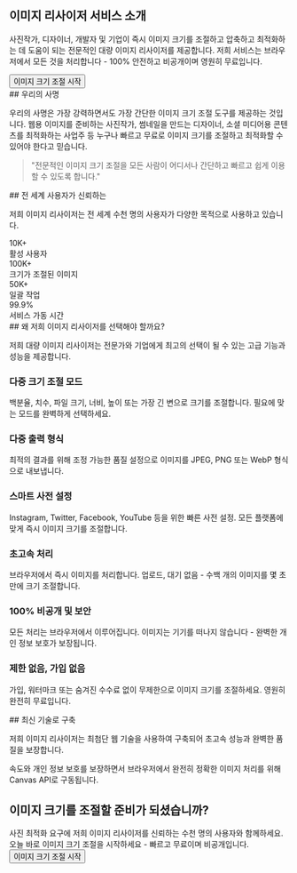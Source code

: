 
<Section id="hero">
<div className="text-center py-12 px-4 bg-gradient-to-br from-purple-50 via-purple-50 to-purple-100 dark:from-emerald-950/20 dark:via-teal-950/20 dark:to-cyan-950/20 rounded-lg mb-8">
  <h1 className="text-3xl md:text-4xl font-heading font-bold mb-6 text-foreground">
    이미지 리사이저 서비스 소개
  </h1>
  <p className="text-lg text-foreground mb-8 leading-relaxed max-w-3xl mx-auto">
    사진작가, 디자이너, 개발자 및 기업이 즉시 이미지 크기를 조절하고 압축하고 최적화하는 데 도움이 되는 전문적인 대량 이미지 리사이저를 제공합니다. 저희 서비스는 브라우저에서 모든 것을 처리합니다 - 100% 안전하고 비공개이며 영원히 무료입니다.
  </p>
  <Button asChild size="lg" variant="outline" className="text-primary hover:text-primary/80 font-bold">
    <Link href="/">
      <ImageIcon className="h-5 w-5 mr-2" />
      이미지 크기 조절 시작
    </Link>
  </Button>
</div>
</Section>

<Section id="mission">
## 우리의 사명

우리의 사명은 가장 강력하면서도 가장 간단한 이미지 크기 조절 도구를 제공하는 것입니다. 웹용 이미지를 준비하는 사진작가, 썸네일을 만드는 디자이너, 소셜 미디어용 콘텐츠를 최적화하는 사업주 등 누구나 빠르고 무료로 이미지 크기를 조절하고 최적화할 수 있어야 한다고 믿습니다.

<div className="bg-card border rounded-lg p-8 my-6 text-center">
  <blockquote className="text-xl italic text-foreground">
    "전문적인 이미지 크기 조절을 모든 사람이 어디서나 간단하고 빠르고 쉽게 이용할 수 있도록 합니다."
  </blockquote>
</div>
</Section>

<Section id="stats">
## 전 세계 사용자가 신뢰하는

저희 이미지 리사이저는 전 세계 수천 명의 사용자가 다양한 목적으로 사용하고 있습니다.

<div className="grid grid-cols-2 md:grid-cols-4 gap-8 my-8">
  <div className="text-center">
    <div className="inline-flex items-center justify-center w-16 h-16 bg-primary/10 dark:bg-primary/10 rounded-full mb-4">
      <Users className="h-8 w-8 text-primary dark:text-primary" />
    </div>
    <div className="text-3xl font-heading font-bold text-foreground mb-2">10K+</div>
    <div className="text-sm text-foreground">활성 사용자</div>
  </div>
  
  <div className="text-center">
    <div className="inline-flex items-center justify-center w-16 h-16 bg-primary/10 dark:bg-primary/10 rounded-full mb-4">
      <ImageIcon className="h-8 w-8 text-primary dark:text-primary" />
    </div>
    <div className="text-3xl font-heading font-bold text-foreground mb-2">100K+</div>
    <div className="text-sm text-foreground">크기가 조절된 이미지</div>
  </div>
  
  <div className="text-center">
    <div className="inline-flex items-center justify-center w-16 h-16 bg-primary/10 dark:bg-primary/10 rounded-full mb-4">
      <Globe className="h-8 w-8 text-primary dark:text-primary" />
    </div>
    <div className="text-3xl font-heading font-bold text-foreground mb-2">50K+</div>
    <div className="text-sm text-foreground">일괄 작업</div>
  </div>
  
  <div className="text-center">
    <div className="inline-flex items-center justify-center w-16 h-16 bg-primary/10 dark:bg-primary/10 rounded-full mb-4">
      <Award className="h-8 w-8 text-primary dark:text-primary" />
    </div>
    <div className="text-3xl font-heading font-bold text-foreground mb-2">99.9%</div>
    <div className="text-sm text-foreground">서비스 가동 시간</div>
  </div>
</div>
</Section>

<Section id="features">
## 왜 저희 이미지 리사이저를 선택해야 할까요?

저희 대량 이미지 리사이저는 전문가와 기업에게 최고의 선택이 될 수 있는 고급 기능과 성능을 제공합니다.

<div className="grid md:grid-cols-2 lg:grid-cols-3 gap-8 my-8">
  <div className="bg-card border rounded-lg p-6 hover:shadow-lg transition-shadow">
    <div className="inline-flex items-center justify-center w-12 h-12 bg-primary/10 dark:bg-primary/10 rounded-lg mb-4">
      <Maximize2 className="h-6 w-6 text-primary dark:text-primary" />
    </div>
    <h3 className="text-xl font-heading font-bold mb-3">다중 크기 조절 모드</h3>
    <p className="text-foreground">백분율, 치수, 파일 크기, 너비, 높이 또는 가장 긴 변으로 크기를 조절합니다. 필요에 맞는 모드를 완벽하게 선택하세요.</p>
  </div>
  
  <div className="bg-card border rounded-lg p-6 hover:shadow-lg transition-shadow">
    <div className="inline-flex items-center justify-center w-12 h-12 bg-primary/10 dark:bg-primary/10 rounded-lg mb-4">
      <Monitor className="h-6 w-6 text-primary dark:text-primary" />
    </div>
    <h3 className="text-xl font-heading font-bold mb-3">다중 출력 형식</h3>
    <p className="text-foreground">최적의 결과를 위해 조정 가능한 품질 설정으로 이미지를 JPEG, PNG 또는 WebP 형식으로 내보냅니다.</p>
  </div>
  
  <div className="bg-card border rounded-lg p-6 hover:shadow-lg transition-shadow">
    <div className="inline-flex items-center justify-center w-12 h-12 bg-primary/10 dark:bg-primary/10 rounded-lg mb-4">
      <Smartphone className="h-6 w-6 text-primary dark:text-primary" />
    </div>
    <h3 className="text-xl font-heading font-bold mb-3">스마트 사전 설정</h3>
    <p className="text-foreground">Instagram, Twitter, Facebook, YouTube 등을 위한 빠른 사전 설정. 모든 플랫폼에 맞게 즉시 이미지 크기를 조절합니다.</p>
  </div>
  
  <div className="bg-card border rounded-lg p-6 hover:shadow-lg transition-shadow">
    <div className="inline-flex items-center justify-center w-12 h-12 bg-primary/10 dark:bg-primary/10 rounded-lg mb-4">
      <Zap className="h-6 w-6 text-primary dark:text-primary" />
    </div>
    <h3 className="text-xl font-heading font-bold mb-3">초고속 처리</h3>
    <p className="text-foreground">브라우저에서 즉시 이미지를 처리합니다. 업로드, 대기 없음 - 수백 개의 이미지를 몇 초 만에 크기 조절합니다.</p>
  </div>
  
  <div className="bg-card border rounded-lg p-6 hover:shadow-lg transition-shadow">
    <div className="inline-flex items-center justify-center w-12 h-12 bg-primary/10 dark:bg-primary/10 rounded-lg mb-4">
      <Shield className="h-6 w-6 text-primary dark:text-primary" />
    </div>
    <h3 className="text-xl font-heading font-bold mb-3">100% 비공개 및 보안</h3>
    <p className="text-foreground">모든 처리는 브라우저에서 이루어집니다. 이미지는 기기를 떠나지 않습니다 - 완벽한 개인 정보 보호가 보장됩니다.</p>
  </div>
  
  <div className="bg-card border rounded-lg p-6 hover:shadow-lg transition-shadow">
    <div className="inline-flex items-center justify-center w-12 h-12 bg-primary/10 dark:bg-primary/10 rounded-lg mb-4">
      <Globe className="h-6 w-6 text-primary dark:text-primary" />
    </div>
    <h3 className="text-xl font-heading font-bold mb-3">제한 없음, 가입 없음</h3>
    <p className="text-foreground">가입, 워터마크 또는 숨겨진 수수료 없이 무제한으로 이미지 크기를 조절하세요. 영원히 완전히 무료입니다.</p>
  </div>
</div>
</Section>

<Section id="technology">
## 최신 기술로 구축

저희 이미지 리사이저는 최첨단 웹 기술을 사용하여 구축되어 초고속 성능과 완벽한 품질을 보장합니다.

<InfoBox type="success" title="클라이언트 측 처리">
속도와 개인 정보 보호를 보장하면서 브라우저에서 완전히 정확한 이미지 처리를 위해 Canvas API로 구동됩니다.
</InfoBox>
</Section>

<Section id="cta">
<div className="text-center py-16 px-4 bg-gradient-to-br from-purple-50 via-purple-50 to-purple-100 dark:from-emerald-950/20 dark:via-teal-950/20 dark:to-cyan-950/20 text-white rounded-lg my-8">
  <h2 className="text-3xl md:text-4xl font-heading font-bold mb-6">
    이미지 크기를 조절할 준비가 되셨습니까?
  </h2>
  <div className="text-xl mb-8 opacity-90 max-w-2xl mx-auto">
    사진 최적화 요구에 저희 이미지 리사이저를 신뢰하는 수천 명의 사용자와 함께하세요. 오늘 바로 이미지 크기 조절을 시작하세요 - 빠르고 무료이며 비공개입니다.
  </div>
  <Button asChild size="lg" variant="outline" className="bg-white !text-primary hover:bg-gray-100">
    <Link href="/">
      <ImageIcon className="h-5 w-5 mr-2" />
      이미지 크기 조절 시작
    </Link>
  </Button>
</div>
</Section>
